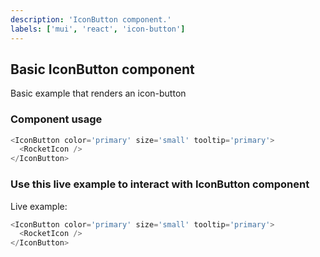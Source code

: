 ---
description: 'IconButton component.'
labels: ['mui', 'react', 'icon-button']
---


## Basic IconButton component

Basic example that renders an icon-button

### Component usage

```js
<IconButton color='primary' size='small' tooltip='primary'>
  <RocketIcon />
</IconButton>
```

### Use this live example to interact with IconButton component

Live example:

```js live
<IconButton color='primary' size='small' tooltip='primary'>
  <RocketIcon />
</IconButton>
```
